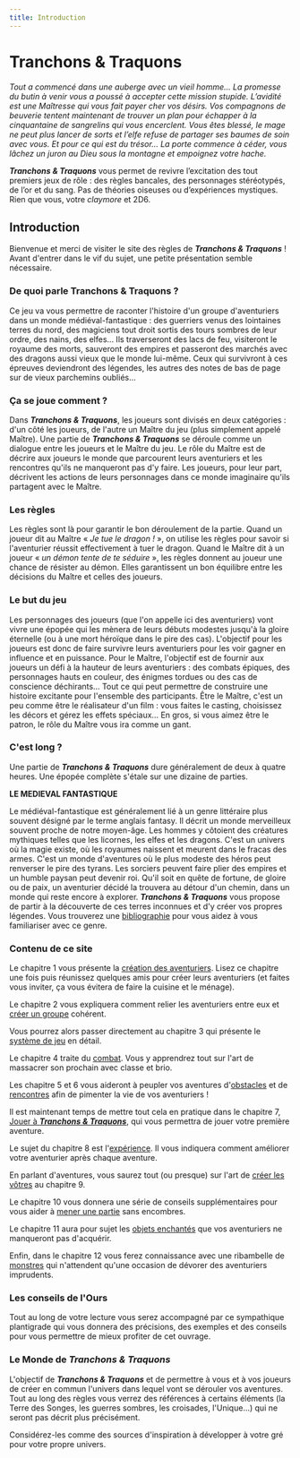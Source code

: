 ```yaml
---
title: Introduction
---
```


<div className="text-center">

# Tranchons & Traquons

_Tout a commencé dans une auberge avec un vieil homme… La promesse du butin à venir vous a poussé à accepter cette mission stupide. L’avidité est une Maîtresse qui vous fait payer cher vos désirs. Vos compagnons de beuverie tentent maintenant de trouver un plan pour échapper à la cinquantaine de sangrelins qui vous encerclent. Vous êtes blessé, le mage ne peut plus lancer de sorts et l’elfe refuse de partager ses baumes de soin avec vous. Et pour ce qui est du trésor… La porte commence à céder, vous lâchez un juron au Dieu sous la montagne et empoignez votre hache._

**_Tranchons & Traquons_** vous permet de revivre l’excitation des tout premiers jeux de rôle : des règles bancales, des personnages stéréotypés, de l’or et du sang. Pas de théories oiseuses ou d’expériences mystiques. Rien que vous, votre _claymore_ et 2D6.

</div>

## Introduction

Bienvenue et merci de visiter le site des règles de **_Tranchons & Traquons_** ! Avant d'entrer dans le vif du sujet, une petite présentation semble nécessaire.

### De quoi parle Tranchons & Traquons ?

Ce jeu va vous permettre de raconter l'histoire d'un groupe d'aventuriers dans un monde médiéval-fantastique : des guerriers venus des lointaines terres du nord, des magiciens tout droit sortis des tours sombres de leur ordre, des nains, des elfes... Ils traverseront des lacs de feu, visiteront le royaume des morts, sauveront des empires et passeront des marchés avec des dragons aussi vieux que le monde lui-même. Ceux qui survivront à ces épreuves deviendront des légendes, les autres des notes de bas de page sur de vieux parchemins oubliés...

### Ça se joue comment ?

Dans **_Tranchons & Traquons_**, les joueurs sont divisés en deux catégories : d'un côté les joueurs, de l'autre un Maître du jeu (plus simplement appelé Maître). Une partie de **_Tranchons & Traquons_** se déroule comme un dialogue entre les joueurs et le Maître du jeu. Le rôle du Maître est de décrire aux joueurs le monde que parcourent leurs aventuriers et les rencontres qu'ils ne manqueront pas d'y faire. Les joueurs, pour leur part, décrivent les actions de leurs personnages dans ce monde imaginaire qu'ils partagent avec le Maître.

### Les règles

Les règles sont là pour garantir le bon déroulement de la partie. Quand un joueur dit au Maître « _Je tue le dragon !_ », on utilise les règles pour savoir si l'aventurier réussit effectivement à tuer le dragon. Quand le Maître dit à un joueur « _un démon tente de te séduire_ », les règles donnent au joueur une chance de résister au démon. Elles garantissent un bon équilibre entre les décisions du Maître et celles des joueurs.

### Le but du jeu

Les personnages des joueurs (que l'on appelle ici des aventuriers) vont vivre une épopée qui les mènera de leurs débuts modestes jusqu'à la gloire éternelle (ou à une mort héroïque dans le pire des cas). L'objectif pour les joueurs est donc de faire survivre leurs aventuriers pour les voir gagner en influence et en puissance. Pour le Maître, l'objectif est de fournir aux joueurs un défi à la hauteur de leurs aventuriers : des combats épiques, des personnages hauts en couleur, des énigmes tordues ou des cas de conscience déchirants… Tout ce qui peut permettre de construire une histoire excitante pour l'ensemble des participants. Être le Maître, c'est un peu comme être le réalisateur d'un film : vous faites le casting, choisissez les décors et gérez les effets spéciaux… En gros, si vous aimez être le patron, le rôle du Maître vous ira comme un gant.

### C'est long ?

Une partie de **_Tranchons & Traquons_** dure généralement de deux à quatre heures. Une épopée complète s'étale sur une dizaine de parties.

<div className="p-4 border mt-4 mx-4 lg:mx-16">

**LE MEDIEVAL FANTASTIQUE**

Le médiéval-fantastique est généralement lié à un genre littéraire plus souvent désigné par le terme anglais fantasy. Il décrit un monde merveilleux souvent proche de notre moyen-âge. Les hommes y côtoient des créatures mythiques telles que les licornes, les elfes et les dragons. C'est un univers où la magie existe, où les royaumes naissent et meurent dans le fracas des armes. C'est un monde d'aventures où le plus modeste des héros peut renverser le pire des tyrans. Les sorciers peuvent faire plier des empires et un humble paysan peut devenir roi. Qu'il soit en quête de fortune, de gloire ou de paix, un aventurier décidé la trouvera au détour d'un chemin, dans un monde qui reste encore à explorer. **_Tranchons & Traquons_** vous propose de partir à la découverte de ces terres inconnues et d'y créer vos propres légendes. Vous trouverez une [bibliographie](/contes-et-legendes) pour vous aidez à vous familiariser avec ce genre.

</div>

### Contenu de ce site

Le chapitre 1 vous présente la [création des aventuriers](/naissance-d-un-aventurier). Lisez ce chapitre une fois puis réunissez quelques amis pour créer leurs aventuriers (et faites vous inviter, ça vous évitera de faire la cuisine et le ménage).

Le chapitre 2 vous expliquera comment relier les aventuriers entre eux et [créer un groupe](/creer-un-groupe) cohérent.

Vous pourrez alors passer directement au chapitre 3 qui présente le [système de jeu](/systeme-de-jeu) en détail.

Le chapitre 4 traite du [combat](/combat). Vous y apprendrez tout sur l'art de massacrer son prochain avec classe et brio.

Les chapitre 5 et 6 vous aideront à peupler vos aventures d'[obstacles](/obstacles) et de [rencontres](/rencontres) afin de pimenter la vie de vos aventuriers !

Il est maintenant temps de mettre tout cela en pratique dans le chapitre 7, [Jouer à **_Tranchons & Traquons_**](/jouer-a-tranchons-et-traquons), qui vous permettra de jouer votre première aventure.

Le sujet du chapitre 8 est l'[expérience](/experience). Il vous indiquera comment améliorer votre aventurier après chaque aventure.

En parlant d'aventures, vous saurez tout (ou presque) sur l'art de [créer les vôtres](/creer-une-aventure) au chapitre 9.

Le chapitre 10 vous donnera une série de conseils supplémentaires pour vous aider à [mener une partie](/conseils-supplementaires) sans encombres.

Le chapitre 11 aura pour sujet les [objets enchantés](/merveilles-et-enchantements) que vos aventuriers ne manqueront pas d'acquérir.

Enfin, dans le chapitre 12 vous ferez connaissance avec une ribambelle de [monstres](/monstres) qui n'attendent qu'une occasion de dévorer des aventuriers imprudents.

### Les conseils de l'Ours

Tout au long de votre lecture vous serez accompagné par ce sympathique plantigrade qui vous donnera des précisions, des exemples et des conseils pour vous permettre de mieux profiter de cet ouvrage.

### Le Monde de _Tranchons & Traquons_

L'objectif de **_Tranchons & Traquons_** et de permettre à vous et à vos joueurs de créer en commun l'univers dans lequel vont se dérouler vos aventures. Tout au long des règles vous verrez des références à certains éléments (la Terre des Songes, les guerres sombres, les croisades, l'Unique...) qui ne seront pas décrit plus précisément.

Considérez-les comme des sources d'inspiration à développer à votre gré pour votre propre univers.
